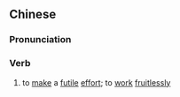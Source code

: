 ==Chinese==
{{zh-forms|s=徒劳}}

===Pronunciation===
{{zh-pron
|m=túláo
|c=tou4 lou4
|mn=qz:tô͘-lô͘/xm,zz:tô͘-lô
|cat=v
}}

===Verb===
{{zh-verb}}

# to [[make]] a [[futile]] [[effort]]; to [[work]] [[fruitless]]ly
